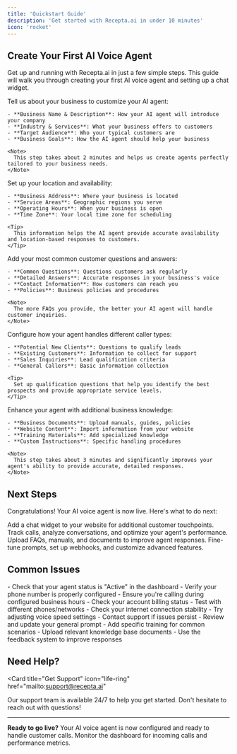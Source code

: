 ```yaml
---
title: 'Quickstart Guide'
description: 'Get started with Recepta.ai in under 10 minutes'
icon: 'rocket'
---
```


## Create Your First AI Voice Agent

Get up and running with Recepta.ai in just a few simple steps. This guide will walk you through creating your first AI voice agent and setting up a chat widget.

<Steps>
  <Step title="Describe your business">
    Tell us about your business to customize your AI agent:

    - **Business Name & Description**: How your AI agent will introduce your company
    - **Industry & Services**: What your business offers to customers
    - **Target Audience**: Who your typical customers are
    - **Business Goals**: How the AI agent should help your business

    <Note>
      This step takes about 2 minutes and helps us create agents perfectly tailored to your business needs.
    </Note>
  </Step>

  <Step title="Business location and operating hours">
    Set up your location and availability:

    - **Business Address**: Where your business is located
    - **Service Areas**: Geographic regions you serve
    - **Operating Hours**: When your business is open
    - **Time Zone**: Your local time zone for scheduling

    <Tip>
      This information helps the AI agent provide accurate availability and location-based responses to customers.
    </Tip>
  </Step>

  <Step title="Your frequently asked questions">
    Add your most common customer questions and answers:

    - **Common Questions**: Questions customers ask regularly
    - **Detailed Answers**: Accurate responses in your business's voice
    - **Contact Information**: How customers can reach you
    - **Policies**: Business policies and procedures

    <Note>
      The more FAQs you provide, the better your AI agent will handle customer inquiries.
    </Note>
  </Step>

  <Step title="Qualify new clients and customers">
    Configure how your agent handles different caller types:

    - **Potential New Clients**: Questions to qualify leads
    - **Existing Customers**: Information to collect for support
    - **Sales Inquiries**: Lead qualification criteria
    - **General Callers**: Basic information collection

    <Tip>
      Set up qualification questions that help you identify the best prospects and provide appropriate service levels.
    </Tip>
  </Step>

  <Step title="Upload knowledge base">
    Enhance your agent with additional business knowledge:

    - **Business Documents**: Upload manuals, guides, policies
    - **Website Content**: Import information from your website
    - **Training Materials**: Add specialized knowledge
    - **Custom Instructions**: Specific handling procedures

    <Note>
      This step takes about 3 minutes and significantly improves your agent's ability to provide accurate, detailed responses.
    </Note>
  </Step>
</Steps>

## Next Steps

Congratulations! Your AI voice agent is now live. Here's what to do next:

<CardGroup cols={2}>
  <Card
    title="Set Up Chat Widget"
    icon="message-circle"
    href="/chat-widget/setup"
  >
    Add a chat widget to your website for additional customer touchpoints.
  </Card>
  <Card
    title="Monitor Performance"
    icon="chart-line"
    href="/features/analytics"
  >
    Track calls, analyze conversations, and optimize your agent's performance.
  </Card>
  <Card
    title="Add Knowledge Base"
    icon="book-open"
    href="/features/knowledge-base"
  >
    Upload FAQs, manuals, and documents to improve agent responses.
  </Card>
  <Card
    title="Advanced Configuration"
    icon="settings"
    href="/agents/configuration"
  >
    Fine-tune prompts, set up webhooks, and customize advanced features.
  </Card>
</CardGroup>

## Common Issues

<AccordionGroup>
  <Accordion title="My agent isn't answering calls">
    - Check that your agent status is "Active" in the dashboard
    - Verify your phone number is properly configured
    - Ensure you're calling during configured business hours
    - Check your account billing status
  </Accordion>
  
  <Accordion title="Voice quality issues">
    - Test with different phones/networks
    - Check your internet connection stability
    - Try adjusting voice speed settings
    - Contact support if issues persist
  </Accordion>
  
  <Accordion title="Agent gives wrong information">
    - Review and update your general prompt
    - Add specific training for common scenarios
    - Upload relevant knowledge base documents
    - Use the feedback system to improve responses
  </Accordion>
</AccordionGroup>

## Need Help?

<Card
  title="Get Support"
  icon="life-ring"
  href="mailto:support@recepta.ai"
>
  Our support team is available 24/7 to help you get started. Don't hesitate to reach out with questions!
</Card>

---

**Ready to go live?** Your AI voice agent is now configured and ready to handle customer calls. Monitor the dashboard for incoming calls and performance metrics.
